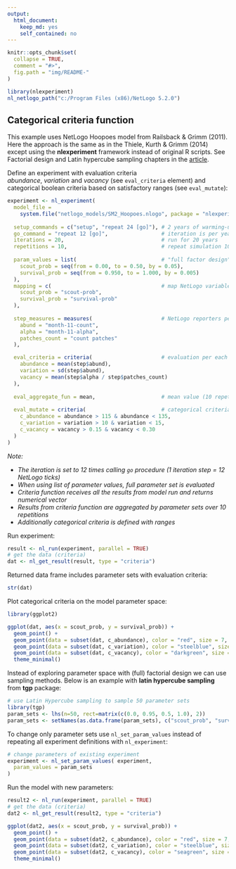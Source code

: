 ```yaml
---
output: 
  html_document: 
    keep_md: yes
    self_contained: no
---
```


```r
knitr::opts_chunk$set(
  collapse = TRUE,
  comment = "#>",
  fig.path = "img/README-"
)
```


```r
library(nlexperiment)
nl_netlogo_path("c:/Program Files (x86)/NetLogo 5.2.0") 
```

## Categorical criteria function
This example uses NetLogo Hoopoes model from Railsback & Grimm (2011).
Here the approach is the same as in the Thiele, Kurth & Grimm (2014)
except using the **nlexperiment** framework instead of original R scripts.
See Factorial design and Latin hypercube sampling chapters in the 
[article](http://jasss.soc.surrey.ac.uk/17/3/11.html). 

Define an experiment with evaluation criteria  
*abundance*, *variation* and *vacancy* (see `eval_criteria` element)
and categorical boolean criteria based on satisfactory ranges (see `eval_mutate`):

```r
experiment <- nl_experiment( 
  model_file = 
    system.file("netlogo_models/SM2_Hoopoes.nlogo", package = "nlexperiment"),
  
  setup_commands = c("setup", "repeat 24 [go]"), # 2 years of warming-up
  go_command = "repeat 12 [go]",                 # iteration is per year
  iterations = 20,                               # run for 20 years
  repetitions = 10,                              # repeat simulation 10 times
  
  param_values = list(                           # "full factor design"
    scout_prob = seq(from = 0.00, to = 0.50, by = 0.05),
    survival_prob = seq(from = 0.950, to = 1.000, by = 0.005)
  ),
  mapping = c(                                   # map NetLogo variables
    scout_prob = "scout-prob", 
    survival_prob = "survival-prob"
  ),
  
  step_measures = measures(                      # NetLogo reporters per step
    abund = "month-11-count",             
    alpha = "month-11-alpha",                 
    patches_count = "count patches"
  ),

  eval_criteria = criteria(                      # evaluation per each run
    abundance = mean(step$abund),
    variation = sd(step$abund),
    vacancy = mean(step$alpha / step$patches_count)
  ),
  
  eval_aggregate_fun = mean,                     # mean value (10 repetitions)
  
  eval_mutate = criteria(                        # categorical criteria
    c_abundance = abundance > 115 & abundance < 135,
    c_variation = variation > 10 & variation < 15,
    c_vacancy = vacancy > 0.15 & vacancy < 0.30
  )  
)
```

_Note:_ 

* _The iteration is set to 12 times calling `go` procedure (1 iteration step = 12 NetLogo ticks)_
* _When using list of parameter values, full parameter set is evaluated_
* _Criteria function receives all the results from model run and returns numerical vector_ 
* _Results from criteria function are aggregated by parameter sets over 10 repetitions_
* _Additionally categorical criteria is defined with ranges_

Run experiment:
```r
result <- nl_run(experiment, parallel = TRUE) 
# get the data (criteria)
dat <- nl_get_result(result, type = "criteria") 
```

Returned data frame includes parameter sets with evaluation criteria:
```r
str(dat)
```

Plot categorical criteria on the model parameter space:
```r
library(ggplot2)

ggplot(dat, aes(x = scout_prob, y = survival_prob)) +
  geom_point() +
  geom_point(data = subset(dat, c_abundance), color = "red", size = 7, shape = 2) +
  geom_point(data = subset(dat, c_variation), color = "steelblue", size = 7, shape = 3) +
  geom_point(data = subset(dat, c_vacancy), color = "darkgreen", size = 7, shape = 4) +
  theme_minimal()
```

Instead of exploring parameter space with (full) factorial design 
we can use sampling methods. Below is an example with **latin hypercube sampling** 
from **tgp** package:

```r
# use Latin Hypercube sampling to sample 50 parameter sets
library(tgp)
param_sets <- lhs(n=50, rect=matrix(c(0.0, 0.95, 0.5, 1.0), 2)) 
param_sets <- setNames(as.data.frame(param_sets), c("scout_prob", "survival_prob")) 
```

To change only parameter sets use `nl_set_param_values`
instead of repeating all experiment definitions with `nl_experiment`:
```r
# change parameters of existing experiment
experiment <- nl_set_param_values( experiment,
  param_values = param_sets
)
```

Run the model with new parameters:
```r
result2 <- nl_run(experiment, parallel = TRUE) 
# get the data (criteria)
dat2 <- nl_get_result(result2, type = "criteria")
```


```r
ggplot(dat2, aes(x = scout_prob, y = survival_prob)) +
  geom_point() +
  geom_point(data = subset(dat2, c_abundance), color = "red", size = 7, shape = 2) +
  geom_point(data = subset(dat2, c_variation), color = "steelblue", size = 7, shape = 3) +
  geom_point(data = subset(dat2, c_vacancy), color = "seagreen", size = 7, shape = 4) +
  theme_minimal()
```



